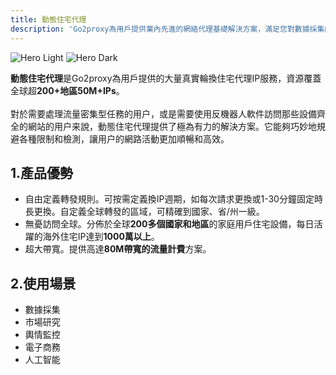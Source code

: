 ```yaml
---
title: 動態住宅代理
description: 'Go2proxy為用戶提供業內先進的網絡代理基礎解決方案，滿足您對數據採集的多元化需求！'
---
```


<img
  className="block dark:hidden"
  src="/images/hero-light.svg"
  alt="Hero Light"
/>
<img
  className="hidden dark:block"
  src="/images/hero-dark.svg"
  alt="Hero Dark"
/>

**動態住宅代理**是Go2proxy為用戶提供的大量真實輪換住宅代理IP服務，資源覆蓋全球超**200+地區50M+IPs**。
<br /><br />對於需要處理流量密集型任務的用户，或是需要使用反機器人軟件訪問那些設備齊全的網站的用户来說，動態住宅代理提供了極為有力的解決方案。它能夠巧妙地規避各種限制和檢測，讓用户的網路活動更加順暢和高效。

## 1.產品優勢
- 自由定義轉發規則。可按需定義換IP週期，如每次請求更換或1-30分鐘固定時長更換。自定義全球轉發的區域，可精確到國家、省/州一級。
- 無憂訪問全球。分佈於全球**200多個國家和地區**的家庭用戶住宅設備，每日活躍的海外住宅IP達到**1000萬以上**。
- 超大帶寬。提供高達**80M帶寬的流量計費**方案。

## 2.使用場景
- 數據採集
- 市場研究
- 輿情監控
- 電子商務
- 人工智能
